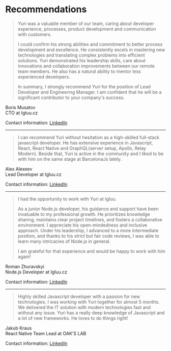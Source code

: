 # Recommendations

> Yuri was a valuable member of our team, caring about developer experience, processes, product development and
communication with customers.
>
> I could confirm his strong abilities and commitment to better process development and excellence. He consistently
excels in mastering new technologies and translating complex problems into efficient solutions. Yuri demonstrated his
leadership skills, care about innovations and collaboration improvements between our remote team members. He also
has a natural ability to mentor less experienced developers.
>
> In summary, I strongly recommend Yuri for the position of Lead Developer and Engineering Manager. I am confident
that he will be a significant contributor to your company's success.

Boris Musatov\
CTO at Igluu.cz

Contact information: [LinkedIn](https://cz.linkedin.com/in/boris-musatov-75216332)

----------

> I can recommend Yuri without hesitation as a high-skilled full-stack javascript developer. He has extensive experience
in Javascript, React, React Native and GraphQL(server setup, Apollo, Relay Modern). Beside that, Yuri is active in
the community and I liked to be with him on the same stage at BarcelonaJs lately.

Alex Alexeev\
Lead Developer at Igluu.cz

Contact information: [LinkedIn](https://www.linkedin.com/in/alex-alexeev-ma-62550a1b)

----------
>I had the opportunity to work with Yuri at Igluu.
>
>As a junior Node.js developer, his guidance and support have been invaluable to my professional growth. He prioritizes knowledge sharing, maintains clear project timelines, and fosters a collaborative environment. I appreciate his open-mindedness and inclusive approach.
Under his leadership, I advanced to a more intermediate position, and thanks to his strict but fair code reviews, I was able to learn many intricacies of Node.js in general.
>
>I am grateful for that experience and would be happy to work with him again!

Roman Zhuravskyi\
Node.js Developer at Igluu.cz

Contact information: [LinkedIn](https://www.linkedin.com/in/zhurarom/)

----------

> Highly skilled Javascript developer with a passion for new technologies. I was working with Yuri together for almost
5 months. We delivered the IT solution with modern technologies fast and without any issue. Yuri has a really
deep knowledge of Javascript and a lot of new frameworks. He loves to do things right!

Jakub Kraus\
React Native Team Lead at OAK'S LAB

Contact information: [LinkedIn](https://www.linkedin.com/in/jakub-kraus-b736a494)
